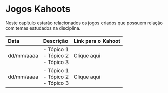 # Jogos Kahoots

Neste capítulo estarão relacionados os jogos criados que possuem relação com temas estudados na disciplina.

|Data|Descrição|Link para o Kahoot|
|:--|:--|:--|
|dd/mm/aaaa|- Tópico 1<br>- Tópico 2<br>- Tópico 3| Clique aqui |
|dd/mm/aaaa|- Tópico 1<br>- Tópico 2<br>- Tópico 3| Clique aqui |
